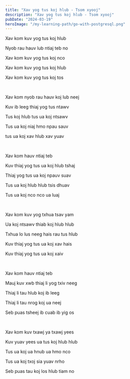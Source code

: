 ```yaml
---
title: "Xav yog tus koj hlub - Tsom xyooj"
description: "Xav yog tus koj hlub - Tsom xyooj"
pubDate: "2024-03-19"
heroImage: "/my-learning-path/go-with-postgresql.png"
---
```


Xav kom kuv yog tus koj hlub

Nyob rau hauv lub ntiaj teb no

Xav kom kuv yog tus koj nco

Xav kom kuv yog tus koj hlub

Xav kom kuv yog tus koj tos

<br />

Xav kom nyob rau hauv koj lub neej

Kuv ib leeg thiaj yog tus ntawv

Tus koj hlub tus ua koj ntsawv

Tus ua koj niaj hmo npau sauv

tus ua koj xav hlub xav yuav

<br />

Xav kom hauv ntiaj teb

Kuv thiaj yog tus ua koj hlub tshaj

Thiaj yog tus ua koj npauv suav

Tus ua koj hlub hlub tsis dhuav

Tus ua koj nco nco ua luaj

<br />

Xav kom kuv yog txhua tsav yam

Ua koj ntsawv thiab koj hlub hlub

Txhua lo lus neeg hais rau tus hlub

Kuv thiaj yog tus ua koj xav hais

Kuv thiaj yog tus ua koj xaiv

<br />

Xav kom hauv ntiaj teb

Mauj kuv xwb thiaj li yog txiv neeg

Thiaj li tau hlub koj ib leeg

Thiaj li tau nrog koj ua neej

Seb puas tsheej ib cuab ib yig os

<br />

Xav kom kuv txawj ya txawj yees

Kuv yuav yees ua tus koj hlub hlub

Tus ua koj ua hnub ua hmo nco

Tus ua koj txoj sia yuav nrho

Seb puas tau koj los hlub tiam no
